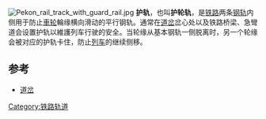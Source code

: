 [[File:Pekon_rail_track_with_guard_rail.jpg|right]]
'''护轨'''，也叫'''护轮轨'''，是[[铁路|铁路]]两条[[钢轨|钢轨]]内侧用于防止[[車轮|車轮]]輪缘横向滑动的平行钢轨。通常在[[道岔|道岔]]岔心处以及铁路桥梁、急彎道会设置护轨以維護列车行驶的安全。当轮缘从基本钢轨一侧脱离时，另一个轮缘会被对应的护轨卡住，防止[[列车|列车]]的继续侧移。

==参考==
*[[道岔|道岔]]

{{Rail-stub}}

[[Category:铁路轨道|Category:铁路轨道]]